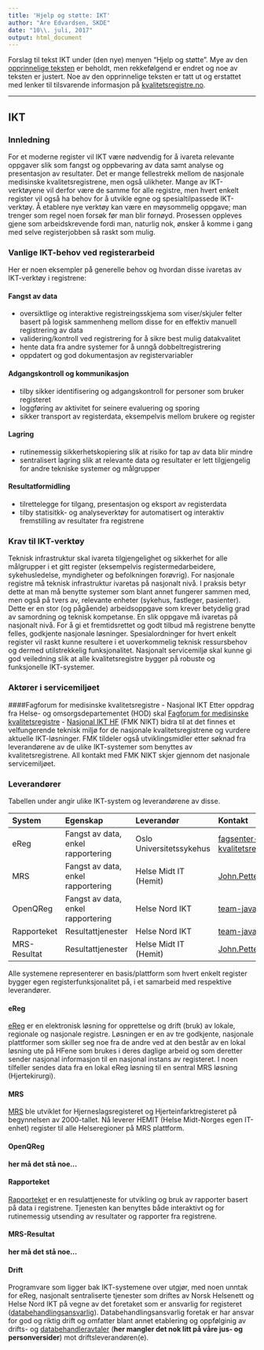 ```yaml
---
title: 'Hjelp og støtte: IKT'
author: "Are Edvardsen, SKDE"
date: "10\\. juli, 2017"
output: html_document
---
```


Forslag til tekst IKT under (den nye) menyen "Hjelp og støtte". Mye av den [opprinnelige teksten](https://www.kvalitetsregistre.no/ikt) er beholdt, men rekkefølgend er endret og noe av teksten er justert. Noe av den opprinnelige teksten er tatt ut og erstattet med lenker til tilsvarende informasjon på [kvalitetsregistre.no](https://www.kvalitetsregistre.no/).

---

## IKT

### Innledning
For et moderne register vil IKT være nødvendig for å ivareta relevante oppgaver slik som fangst og oppbevaring av data samt analyse og presentasjon av resultater. Det er mange fellestrekk mellom de nasjonale medisinske kvalitetsregistrene, men også ulikheter. Mange av IKT-verktøyene vil derfor være de samme for alle registre, men hvert enkelt register vil også ha behov for å utvikle egne og spesialtilpassede IKT-verktøy. Å etablere nye verktøy kan være en møysommelig oppgave; man trenger som regel noen forsøk før man blir fornøyd. Prosessen oppleves gjene som arbeidskrevende fordi man, naturlig nok, ønsker å komme i gang med selve registerjobben så raskt som mulig.

### Vanlige IKT-behov ved registerarbeid
Her er noen eksempler på generelle behov og hvordan disse ivaretas av IKT-verktøy i registrene:

#### Fangst av data
- oversiktlige og interaktive registreingsskjema som viser/skjuler felter basert på logisk sammenheng mellom disse for en effektiv manuell registrering av data
- validering/kontroll ved registrering for å sikre best mulig datakvalitet
- hente data fra andre systemer for å unngå dobbeltregistrering
- oppdatert og god dokumentasjon av registervariabler 

#### Adgangskontroll og kommunikasjon
- tilby sikker identifisering og adgangskontroll for personer som bruker registeret
- loggføring av aktivitet for seinere evaluering og sporing
- sikker transport av registerdata, eksempelvis mellom brukere og register 

#### Lagring
- rutinemessig sikkerhetskopiering slik at risiko for tap av data blir mindre
- sentralisert lagring slik at relevante data og resultater er lett tilgjengelig for andre tekniske systemer og målgrupper

#### Resultatformidling
- tilrettelegge for tilgang, presentasjon og eksport av registerdata
- tilby statisitkk- og analyseverktøy for automatisert og interaktiv fremstilling av resultater fra registrene


### Krav til IKT-verktøy
Teknisk infrastruktur skal ivareta tilgjengelighet og sikkerhet for alle målgrupper i et gitt register (eksempelvis registermedarbeidere, sykehusledelse, myndigheter og befolkningen forøvrig). For nasjonale registre må teknisk infrastruktur ivaretas på nasjonalt nivå. I praksis betyr dette at man må benytte systemer som blant annet fungerer sammen med, men også på tvers av, relevante enheter (sykehus, fastleger, pasienter). Dette er en stor (og pågående) arbeidsoppgave som krever betydelig grad av samordning og teknisk kompetanse. En slik oppgave må ivaretas på nasjonalt nivå. For å gi et fremtidsrettet og godt tilbud må registrene benytte felles, godkjente nasjonale løsninger. Spesialordninger for hvert enkelt register vil raskt kunne resultere i et uoverkommelig teknisk ressursbehov og dermed utilstrekkelig funksjonalitet. Nasjonalt servicemiljø skal kunne gi god veiledning slik at alle kvalitetsregistre bygger på robuste og funksjonelle IKT-systemer.


### Aktører i servicemiljøet

####Fagforum for medisinske kvalitetsregistre - Nasjonal IKT
Etter oppdrag fra Helse- og omsorgsdepartementet (HOD) skal [Fagforum for medisinske kvalitetsregistre](https://nasjonalikt.no/forumer/fagforum-medisinske-kvalitetsregistre) - [Nasjonal IKT HF](https://nasjonalikt.no/) (FMK NIKT) bidra til at det finnes et velfungerende teknisk miljø for de nasjonale kvalitetsregistrene og vurdere aktuelle IKT-løsninger. FMK tildeler også utviklingsmidler etter søknad fra leverandørene av de ulike IKT-systemer som benyttes av kvalitetsregistrene. All kontakt med FMK NIKT skjer gjennom det nasjonale servicemiljøet.

### Leverandører
Tabellen under angir ulike IKT-system og leverandørene av disse.
 
|System | Egenskap | Leverandør | Kontakt|
|:---|:---|:---|:---|
|eReg | Fangst av data, enkel rapportering | Oslo Universitetssykehus | <fagsenter-kvalitetsregistre@ous-hf.no>|
|MRS | Fangst av data, enkel rapportering | Helse Midt IT (Hemit) | <John.Petter.Skjetne@hemit.no> |
|OpenQReg | Fangst av data, enkel rapportering | Helse Nord IKT | <team-java-one@hnikt.no> |
|Rapporteket | Resultattjenester | Helse Nord IKT | <team-java-one@hnikt.no> |
|MRS-Resultat | Resultattjenester | Helse Midt IT (Hemit) | <John.Petter.Skjetne@hemit.no> |

Alle systemene representerer en basis/plattform som hvert enkelt register bygger egen registerfunksjonalitet på, i et samarbeid med respektive leverandører.

#### eReg
[eReg](https://www.kvalitetsregistre.no/sites/default/files/ereg_informasjon.pdf) er en elektronisk løsning for opprettelse og drift (bruk) av lokale, regionale og nasjonale registre. Løsningen er en av tre godkjente, nasjonale plattformer som skiller seg noe fra de andre ved at den består av en lokal løsning ute på HFene som brukes i deres daglige arbeid og som deretter sender nasjonal informasjon til en nasjonal instans av registeret. I noen tilfeller sendes data fra en lokal eReg løsning til en sentral MRS løsning (Hjertekirurgi).

#### MRS
[MRS](https://www.kvalitetsregistre.no/sites/default/files/mrs.pdf) ble utviklet for Hjerneslagsregisteret og Hjerteinfarktregisteret på begynnelsen av 2000-tallet. Nå leverer HEMIT (Helse Midt-Norges egen IT-enhet) register til alle Helseregioner på MRS plattform.

#### OpenQReg
__her må det stå noe...__

#### Rapporteket
[Rapporteket](https://www.kvalitetsregistre.no/artikkel/rapporteket) er en resulattjeneste for utvikling og bruk av rapporter basert på data i registrene. Tjenesten kan benyttes både interaktivt og for rutinemessig utsending av resultater og rapporter fra registrene.

#### MRS-Resultat
__her må det stå noe...__

#### Drift
Programvare som ligger bak IKT-systemene over utgjør, med noen unntak for eReg, nasjonalt sentraliserte tjenester som driftes av Norsk Helsenett og Helse Nord IKT på vegne av det foretaket som er ansvarlig for registeret ([databehandlingsansvarlig](https://www.kvalitetsregistre.no/databehandlingsansvarlig#idx-0)). Databehandlingsansvarlig foretak er har ansvar for god og riktig drift og omfatter blant annet etablering og oppfølginig av drifts- og [databehandleravtaler](https://www.kvalitetsregistre.no/databehandlingsansvarlig#idx-0) (__her mangler det nok litt på våre jus- og personversider__) mot driftsleverandøren(e).